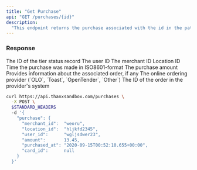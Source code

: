 ```yaml
---
title: "Get Purchase"
api: "GET /purchases/{id}"
description:
  "This endpoint returns the purchase associated with the id in the path."
---
```


### Response

<ResponseField name="id" type="string">
  The ID of the tier status record
</ResponseField>

<ResponseField name="user_id" type="string">
  The user ID
</ResponseField>

<ResponseField name="merchant_id" type="string">
  The merchant ID
</ResponseField>

<ResponseField name="location_id" type="string">
  Location ID
</ResponseField>

<ResponseField name="purchased_at" type="string">
  Time the purchase was made in ISO8601-format
</ResponseField>

<ResponseField name="amount" type="decimal">
  The purchase amount
</ResponseField>

<ResponseField name="order" type="hash">
  Provides information about the associated order, if any
</ResponseField>

<ResponseField name="order.provider" type="enum">
  The online ordering provider (`OLO`, `Toast`, `OpenTender`, `Other`)
</ResponseField>

<ResponseField name="order.id" type="string">
  The ID of the order in the provider's system
</ResponseField>

<RequestExample>

```bash
curl https://api.thanxsandbox.com/purchases \
  -X POST \
  $STANDARD_HEADERS
  -d '{
    "purchase": {
      "merchant_id":  "weoru",
      "location_id":  "hljkfd2345",
      "user_id":      "wgljsdwer23",
      "amount":       13.45,
      "purchased_at": "2020-09-15T00:52:10.655+00:00",
      "card_id":      null
    }
  }'
```

</RequestExample>
